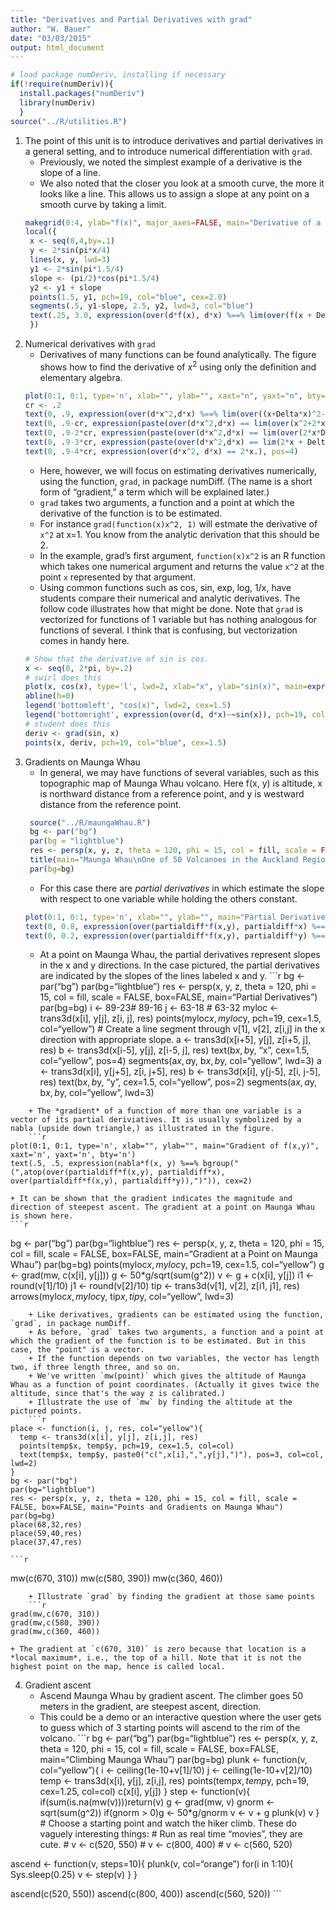 ```yaml
---
title: "Derivatives and Partial Derivatives with grad"
author: "W. Bauer"
date: "03/03/2015"
output: html_document
---
```


```r
# load package numDeriv, installing if necessary
if(!require(numDeriv)){
  install.packages("numDeriv")
  library(numDeriv)
  }
source("../R/utilities.R")
```

1. The point of this unit is to introduce derivatives and partial derivatives in a general setting, and to introduce numerical differentiation with `grad`.
    + Previously, we noted the simplest example of a derivative is the slope of a line.
    + We also noted that the closer you look at a smooth curve, the more it looks like a line. This allows us to assign a slope at any point on a smooth curve by taking a limit.
    ```r
makegrid(0:4, ylab="f(x)", major_axes=FALSE, main="Derivative of a function of 1 variable", cex.lab=2)
local({
  x <- seq(0,4,by=.1)
  y <- 2*sin(pi*x/4)
  lines(x, y, lwd=3)
  y1 <- 2*sin(pi*1.5/4)
  slope <- (pi/2)*cos(pi*1.5/4)
  y2 <- y1 + slope
  points(1.5, y1, pch=19, col="blue", cex=2.0)
  segments(.5, y1-slope, 2.5, y2, lwd=3, col="blue")
  text(.25, 3.0, expression(over(d*f(x), d*x) %==% lim(over(f(x + Delta*x) - f(x), Delta*x), Delta*x %->% 0)), pos=4)
  })
```

2. Numerical derivatives with `grad`
    + Derivatives of many functions can be found analytically. The figure shows how to find the derivative of $x^2$ using only the definition and elementary algebra.
    ```r
plot(0:1, 0:1, type='n', xlab="", ylab="", xaxt="n", yaxt="n", bty="n", main=expression(paste("The analytic derivation of ", over(d*x^2,d*x))))
cr <- .2
text(0, .9, expression(over(d*x^2,d*x) %==% lim(over((x+Delta*x)^2-x^2, Delta*x), Delta*x %->% 0)), pos=4)
text(0, .9-cr, expression(paste(over(d*x^2,d*x) == lim(over(x^2+2*x*Delta*x + Delta*x^2-x^2, Delta*x), Delta*x %->% 0), "    ( expanding ", (x+Delta*x)^2, " )")), pos=4)
text(0, .9-2*cr, expression(paste(over(d*x^2,d*x) == lim(over(2*x*Delta*x + Delta*x^2, Delta*x), Delta*x %->% 0),"  ( cancelling ", x^2 - x^2, " )")), pos=4)
text(0, .9-3*cr, expression(paste(over(d*x^2,d*x) == lim(2*x + Delta*x, Delta*x %->% 0), "    ( dividing out ", Delta*x, " )")), pos=4)
text(0, .9-4*cr, expression(over(d*x^2, d*x) == 2*x.), pos=4)
```
    + Here, however, we will focus on estimating derivatives numerically, using the function, `grad`, in package numDiff. (The name is a short form of "gradient," a term which will be explained later.)
    + `grad` takes two arguments, a function and a point at which the derivative of the function is to be estimated.
    + For instance `grad(function(x)x^2, 1)` will estmate the derivative of `x^2` at x=1. You know from the analytic derivation that this should be 2.
    + In the example, grad's first argument, `function(x)x^2` is an R function which takes one numerical argument and returns the value `x^2` at the point `x` represented by that argument.
    + Using common functions such as cos, sin, exp, log, 1/x, have students compare their numerical and analytic derivatives. The follow code illustrates how that might be done. Note that `grad` is vectorized for functions of 1 variable but has nothing analogous for functions of several. I think that is confusing, but vectorization comes in handy here.
    ```r
# Show that the derivative of sin is cos.
x <- seq(0, 2*pi, by=.2)
# swirl does this
plot(x, cos(x), type='l', lwd=2, xlab="x", ylab="sin(x)", main=expression(over(d, d*x)~~sin(x) == cos(x)))
abline(h=0)
legend('bottomleft', "cos(x)", lwd=2, cex=1.5)
legend('bottomright', expression(over(d, d*x)~~sin(x)), pch=19, col="blue", cex=1.5)
# student does this
deriv <- grad(sin, x)
points(x, deriv, pch=19, col="blue", cex=1.5)
```

3. Gradients on Maunga Whau
    + In general, we may have functions of several variables, such as this topographic map of Maunga Whau volcano. Here f(x, y) is altitude, x is northward distance from a reference point, and y is westward distance from the reference point.
    ```r
  source("../R/maungaWhau.R")
  bg <- par("bg")
  par(bg = "lightblue")
  res <- persp(x, y, z, theta = 120, phi = 15, col = fill, scale = FALSE, xlab="x (South to North)", ylab="y (East to West)", zlab = "f(x, y)")
  title(main="Maunga Whau\nOne of 50 Volcanoes in the Auckland Region.", font.main = 4)
  par(bg=bg)
```
    + For this case there are *partial derivatives* in which estimate the slope with respect to one variable while holding the others constant.
    ```r
plot(0:1, 0:1, type='n', xlab="", ylab="", main="Partial Derivatives", xaxt='n', yaxt='n', bty='n')
text(0, 0.8, expression(over(partialdiff*f(x,y), partialdiff*x) %==% lim(over(f(x + Delta*x, y) - f(x, y), Delta*x), Delta*x %->% 0)), pos=4, cex=1.5)
text(0, 0.2, expression(over(partialdiff*f(x,y), partialdiff*y) %==% lim(over(f(x, y + Delta*y) - f(x, y), Delta*y), Delta*y %->% 0)), pos=4, cex=1.5)
```
    + At a point on Maunga Whau, the partial derivatives represent slopes in the x and y directions. In the case pictured, the partial derivatives are indicated by the slopes of the lines labeled x and y.
    ```r
bg <- par("bg")
par(bg="lightblue")
res <- persp(x, y, z, theta = 120, phi = 15, col = fill, scale = FALSE, box=FALSE, main="Partial Derivatives")
par(bg=bg)
i <- 89-23# 89-16
j <- 63-18 # 63-32
myloc <- trans3d(x[i], y[j], z[i, j], res)
points(myloc$x, myloc$y, pch=19, cex=1.5, col="yellow")
# Create a line segment through v[1], v[2], z[i,j] in the x direction with appropriate slope.
a <- trans3d(x[i+5], y[j], z[i+5, j], res)
b <- trans3d(x[i-5], y[j], z[i-5, j], res)
text(b$x, b$y, "x", cex=1.5, col="yellow", pos=4)
segments(a$x, a$y, b$x, b$y, col="yellow", lwd=3)
a <- trans3d(x[i], y[j+5], z[i, j+5], res)
b <- trans3d(x[i], y[j-5], z[i, j-5], res)
text(b$x, b$y, "y", cex=1.5, col="yellow", pos=2)
segments(a$x, a$y, b$x, b$y, col="yellow", lwd=3)

```
    + The *gradient* of a function of more than one variable is a vector of its partial deriviatives. It is usually symbolized by a nabla (upside down triangle,) as illustrated in the figure.
    ```r
plot(0:1, 0:1, type='n', xlab="", ylab="", main="Gradient of f(x,y)", xaxt='n', yaxt='n', bty='n')
text(.5, .5, expression(nabla*f(x, y) %==% bgroup("(",atop(over(partialdiff*f(x,y), partialdiff*x), over(partialdiff*f(x,y), partialdiff*y)),")")), cex=2)
```
    + It can be shown that the gradient indicates the magnitude and direction of steepest ascent. The gradient at a point on Maunga Whau is shown here.
    ```r
bg <- par("bg")
par(bg="lightblue")
res <- persp(x, y, z, theta = 120, phi = 15, col = fill, scale = FALSE, box=FALSE, main="Gradient at a Point on Maunga Whau")
par(bg=bg)
points(myloc$x, myloc$y, pch=19, cex=1.5, col="yellow")
g <- grad(mw, c(x[i], y[j]))
g <- 50*g/sqrt(sum(g^2))
v <- g + c(x[i], y[j])
i1 <- round(v[1]/10)
j1 <- round(v[2]/10)
tip <- trans3d(v[1], v[2], z[i1, j1], res)
arrows(myloc$x, myloc$y, tip$x, tip$y, col="yellow", lwd=3)
```
    + Like derivatives, gradients can be estimated using the function, `grad`, in package numDiff.
    + As before, `grad` takes two arguments, a function and a point at which the gradient of the function is to be estimated. But in this case, the "point" is a vector.
    + If the function depends on two variables, the vector has length two, if three length three, and so on.
    + We've written `mw(point)` which gives the altitude of Maunga Whau as a function of point coordinates. (Actually it gives twice the altitude, since that's the way z is calibrated.)
    + Illustrate the use of `mw` by finding the altitude at the pictured points.
    ```r
place <- function(i, j, res, col="yellow"){
  temp <- trans3d(x[i], y[j], z[i,j], res)
  points(temp$x, temp$y, pch=19, cex=1.5, col=col)
  text(temp$x, temp$y, paste0("c(",x[i],",",y[j],")"), pos=3, col=col, lwd=2)
}
bg <- par("bg")
par(bg="lightblue")
res <- persp(x, y, z, theta = 120, phi = 15, col = fill, scale = FALSE, box=FALSE, main="Points and Gradients on Maunga Whau")
par(bg=bg)
place(68,32,res)
place(59,40,res)
place(37,47,res)
```
    
    ```r
mw(c(670, 310))
mw(c(580, 390))
mw(c(360, 460))
```
    + Illustrate `grad` by finding the gradient at those same points
    ```r
grad(mw,c(670, 310))
grad(mw,c(580, 390))
grad(mw,c(360, 460))
```
    + The gradient at `c(670, 310)` is zero because that location is a *local maximum*, i.e., the top of a hill. Note that it is not the highest point on the map, hence is called local.

4. Gradient ascent
    + Ascend Maunga Whau by gradient ascent. The climber goes 50 meters in the gradient, are steepest ascent, direction.
    + This could be a demo or an interactive question where the user gets to guess which of 3 starting points will ascend to the rim of the volcano.
    ```r
bg <- par("bg")
par(bg="lightblue")
res <- persp(x, y, z, theta = 120, phi = 15, col = fill, scale = FALSE, box=FALSE, main="Climbing Maunga Whau")
par(bg=bg)
plunk <- function(v, col="yellow"){
  i <- ceiling(1e-10+v[1]/10)
  j <- ceiling(1e-10+v[2]/10)
  temp <- trans3d(x[i], y[j], z[i,j], res)
  points(temp$x, temp$y, pch=19, cex=1.25, col=col)
  c(x[i], y[j])
}
step <- function(v){
  if(sum(is.na(mw(v))))return(v)
  g <- grad(mw, v)
  gnorm <- sqrt(sum(g^2))
  if(gnorm > 0)g <- 50*g/gnorm
  v <- v + g
  plunk(v)
  v
}
# Choose a starting point and watch the hiker climb. These do vaguely interesting things:
# Run as real time "movies", they are cute. 
# v <- c(520, 550) 
# v <- c(800, 400)
# v <- c(560, 520)

ascend <- function(v, steps=10){
  plunk(v, col="orange")
  for(i in 1:10){
    Sys.sleep(0.25)
    v <- step(v)
  }
}

ascend(c(520, 550))
ascend(c(800, 400))
ascend(c(560, 520))
```
